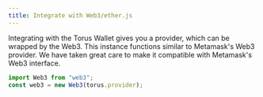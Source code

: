 ```yaml
---
title: Integrate with Web3/ether.js
---
```


Integrating with the Torus Wallet gives you a provider, which can be wrapped by
the Web3. This instance functions similar to Metamask's Web3 provider. We have
taken great care to make it compatible with Metamask's Web3 interface.

```js
import Web3 from "web3";
const web3 = new Web3(torus.provider);
```

